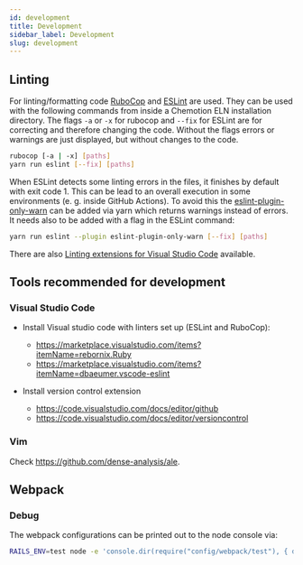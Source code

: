 ```yaml
---
id: development
title: Development
sidebar_label: Development
slug: development
---
```


## Linting
For linting/formatting code [RuboCop](https://rubocop.org/) and [ESLint](https://eslint.org/) are used. They can be used with the following commands from inside a Chemotion ELN installation directory. The flags `-a` or `-x` for rubocop and `--fix` for ESLint are for correcting and therefore changing the code. Without the flags errors or warnings are just displayed, but without changes to the code.
```sh
rubocop [-a | -x] [paths]
yarn run eslint [--fix] [paths]
```
When ESLint detects some linting errors in the files, it finishes by default with exit code 1. This can be lead to an overall execution in some environments (e. g. inside GitHub Actions). To avoid this the [eslint-plugin-only-warn](https://www.npmjs.com/package/eslint-plugin-only-warn) can be added via yarn which returns warnings instead of errors. It needs also to be added with a flag in the ESLint command:
```sh 
yarn run eslint --plugin eslint-plugin-only-warn [--fix] [paths]
```
There are also [Linting extensions for Visual Studio Code](#visual-studio-code) available.
## Tools recommended for development

### Visual Studio Code
- Install Visual studio code with linters set up (ESLint and RuboCop):
  - https://marketplace.visualstudio.com/items?itemName=rebornix.Ruby
  - https://marketplace.visualstudio.com/items?itemName=dbaeumer.vscode-eslint

- Install version control extension
  - https://code.visualstudio.com/docs/editor/github
  - https://code.visualstudio.com/docs/editor/versioncontrol


### Vim
Check https://github.com/dense-analysis/ale.

## Webpack 
### Debug 
The webpack configurations can be printed out to the node console via:
```sh
RAILS_ENV=test node -e 'console.dir(require("config/webpack/test"), { depth: null })'
```